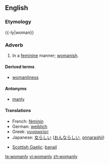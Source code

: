 ==English==

===Etymology===
{{-ly|woman}}

===Adverb===
{{en-adv}}

# In a [[feminine]] manner; [[womanish]].

====Derived terms====
*[[womanliness]]

====Antonyms====
*[[manly]]

====Translations====
{{trans-top|having the characteristics of a woman}}
*French: [[féminin]]
*German: [[weiblich]]
*Greek: [[γυναικείος]]
*Japanese: [[女らしい]] ([[おんならしい]], [[onnarashii]])
{{trans-mid}}
*[[Scottish Gaelic]]: [[banail]]
{{trans-bottom}}

[[te:womanly]]
[[vi:womanly]]
[[zh:womanly]]